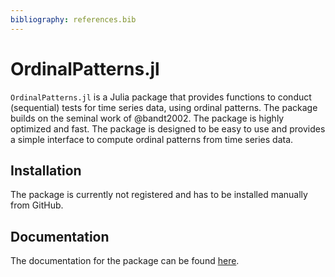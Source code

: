 ```yaml
---
bibliography: references.bib
---
```


#  OrdinalPatterns.jl 


<!-- [![Build Status](https://github.com/AdaemmerP/OrdinalPatterns.jl/actions/workflows/CI.yml/badge.svg?branch=main)](https://github.com/AdaemmerP/OrdinalPatterns.jl/actions/workflows/CI.yml?query=branch%3Amain) -->

`OrdinalPatterns.jl` is a Julia package that provides functions to conduct (sequential) tests for time series data, using ordinal patterns. The package builds on the seminal work of @bandt2002. The package is highly optimized and fast. The package is designed to be easy to use and provides a simple interface to compute ordinal patterns from time series data.

## Installation

The package is currently not registered and has to be installed manually from GitHub.

## Documentation

The documentation for the package can be found [here](https://adaemmerp.github.io/OrdinalPatterns.jl).